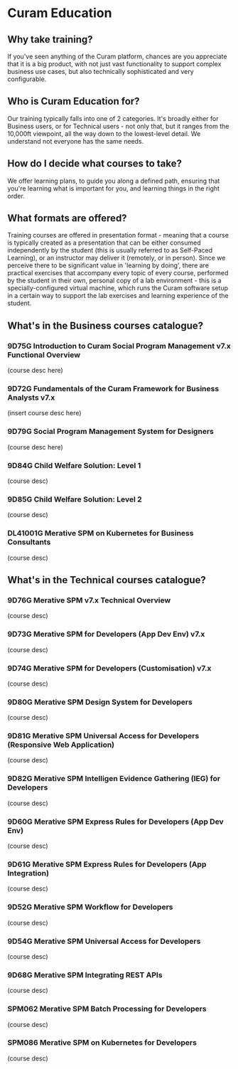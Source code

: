 # Curam Education
## Why take training?
If you've seen anything of the Curam platform, chances are you appreciate that it is a big product, with not just vast functionality to support complex business use cases, but also technically sophisticated and very configurable.
## Who is Curam Education for?
Our training typically falls into one of 2 categories. It's broadly either for Business users, or for Technical users - not only that, but it ranges from the 10,000ft viewpoint, all the way down to the lowest-level detail. We understand not everyone has the same needs.
## How do I decide what courses to take?
We offer learning plans, to guide you along a defined path, ensuring that you're learning what is important for you, and learning things in the right order.
## What formats are offered?
Training courses are offered in presentation format - meaning that a course is typically created as a presentation that can be either consumed independently by the student (this is usually referred to as Self-Paced Learning), or an instructor may deliver it (remotely, or in person).
Since we perceive there to be significant value in 'learning by doing', there are practical exercises that accompany every topic of every course, performed by the student in their own, personal copy of a lab environment - this is a specially-configured virtual machine, which runs the Curam software setup in a certain way to support the lab exercises and learning experience of the student.
## What's in the Business courses catalogue?
### 9D75G Introduction to Curam Social Program Management v7.x Functional Overview
(course desc here)
### 9D72G Fundamentals of the Curam Framework for Business Analysts v7.x
(insert course desc here)
### 9D79G Social Program Management System for Designers
(course desc here)
### 9D84G Child Welfare Solution: Level 1
(course desc)
### 9D85G Child Welfare Solution: Level 2
(course desc)
### DL41001G Merative SPM on Kubernetes for Business Consultants
(course desc)
## What's in the Technical courses catalogue?
### 9D76G Merative SPM v7.x Technical Overview
(course desc)
### 9D73G Merative SPM for Developers (App Dev Env) v7.x
(course desc)
### 9D74G Merative SPM for Developers (Customisation) v7.x
(course desc)
### 9D80G Merative SPM Design System for Developers
(course desc)
### 9D81G Merative SPM Universal Access for Developers (Responsive Web Application)
(course desc)
### 9D82G Merative SPM Intelligen Evidence Gathering (IEG) for Developers
(course desc)
### 9D60G Merative SPM Express Rules for Developers (App Dev Env)
(course desc)
### 9D61G Merative SPM Express Rules for Developers (App Integration)
(course desc)
### 9D52G Merative SPM Workflow for Developers
(course desc)
### 9D54G Merative SPM Universal Access for Developers
(course desc)
### 9D68G Merative SPM Integrating REST APIs
(course desc)
### SPM062	Merative SPM Batch Processing for Developers
(course desc)
### SPM086 Merative SPM on Kubernetes for Developers
(course desc)
